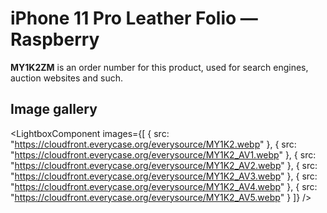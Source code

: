 
# iPhone 11 Pro Leather Folio — Raspberry

<Callout type='info' emoji='👉🏻'>**MY1K2ZM** is an order number for this product, used for search engines, auction websites and such.</Callout>

## Image gallery

<LightboxComponent
    images={[
      {
        src: "https://cloudfront.everycase.org/everysource/MY1K2.webp"
      },
      {
        src: "https://cloudfront.everycase.org/everysource/MY1K2_AV1.webp"
      },
      {
        src: "https://cloudfront.everycase.org/everysource/MY1K2_AV2.webp"
      },
      {
        src: "https://cloudfront.everycase.org/everysource/MY1K2_AV3.webp"
      },
      {
        src: "https://cloudfront.everycase.org/everysource/MY1K2_AV4.webp"
      },
      {
        src: "https://cloudfront.everycase.org/everysource/MY1K2_AV5.webp"
      }
    ]}
  />
